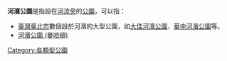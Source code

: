 {{Expand|time=2017-01-14T09:10:34+00:00}}
'''河濱公園'''是指設在[[河岸|河流旁]]的[[公園|公園]]，可以指：

* [[臺灣|臺灣]][[臺北市|臺北市]]數個設於河濱的大型公園，如[[大佳河濱公園|大佳河濱公園]]、[[華中河濱公園|華中河濱公園]]等。
* [[河濱公園_(曼哈頓)|河濱公園 (曼哈頓)]]

{{消歧義|cat=四字地名消歧義}}
[[Category:各類型公園|Category:各類型公園]]